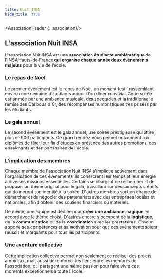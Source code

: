 ```yaml
---
title: Nuit INSA
hide_title: true
---
```






<AssociationHeader {...association}/>

## L'association Nuit INSA

L'association Nuit INSA est une **association étudiante emblématique** de l'INSA Hauts-de-France **qui organise chaque année deux événements majeurs** pour la vie de l'école.

### Le repas de Noël

Le premier événement est le repas de Noël, un moment festif rassemblant environ une centaine d'étudiants autour d'un dîner convivial. Cette soirée est animée par une ambiance musicale, des spectacles et la traditionnelle remise des Caribous d'Or, des récompenses humoristiques très prisées par les étudiants.

### Le gala annuel

Le second événement est le gala annuel, une soirée prestigieuse qui attire plus de 900 participants. Ce grand rendez-vous permet notamment aux diplômés de fêter leur fin d'études en présence des autres promotions, des enseignants et des partenaires de l'école.

### L'implication des membres

Chaque membre de l'association Nuit INSA s'implique activement dans l'organisation de ces événements. Ils consacrent leur temps et leur énergie à diverses missions essentielles. Certains se chargent de rechercher et de proposer un thème original pour le gala, travaillant sur des concepts créatifs qui donneront son identité à la soirée. D'autres membres sont en charge de démarcher et de négocier des partenariats avec des entreprises locales et nationales, afin d'obtenir des soutiens financiers ou matériels.

De même, une équipe est dédiée pour **créer une ambiance magique** en accord avec le thème choisi. D'autres encore s'occupent de la **logistique**, de la **communication** ou de la **coordination** avec les prestataires. Chacun apporte ses compétences et sa motivation pour que ces événements soient réussis et marquants pour tous les participants.

### Une aventure collective

Cette implication collective permet non seulement de réaliser des projets ambitieux, mais aussi de renforcer les liens entre les membres de l'association, qui partagent une même passion pour faire vivre ces moments exceptionnels à toute l'école.
